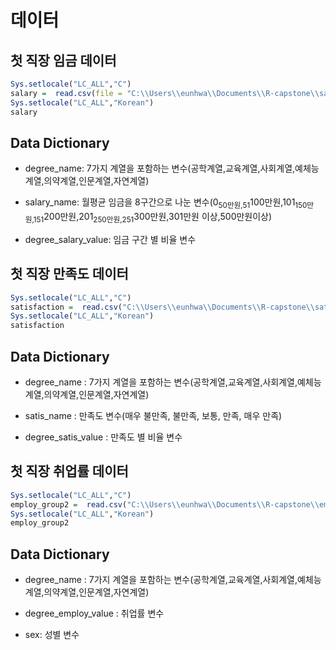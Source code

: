 # 데이터


## 첫 직장 임금 데이터 
```r
Sys.setlocale("LC_ALL","C")
salary =  read.csv(file = "C:\\Users\\eunhwa\\Documents\\R-capstone\\salary.csv", header = T, sep=",",encoding = "UTF-8")
Sys.setlocale("LC_ALL","Korean")
salary
```

## Data Dictionary

- degree_name: 7가지 계열을 포함하는 변수(공학계열,교육계열,사회계열,예체능계열,의약계열,인문계열,자연계열)

- salary_name: 월평균 임금을 8구간으로 나눈 변수(0~50만원,51~100만원,101~150만원,151~200만원,201~250만원,251~300만원,301만원 이상,500만원이상)

- degree_salary_value: 임금 구간 별 비율 변수

## 첫 직장 만족도 데이터
```r
Sys.setlocale("LC_ALL","C")
satisfaction =  read.csv("C:\\Users\\eunhwa\\Documents\\R-capstone\\satisfaction.csv", header = T, sep=",",encoding = "UTF-8")
Sys.setlocale("LC_ALL","Korean")
satisfaction
```

## Data Dictionary

- degree_name : 7가지 계열을 포함하는 변수(공학계열,교육계열,사회계열,예체능계열,의약계열,인문계열,자연계열)

- satis_name : 만족도 변수(매우 불만족, 불만족, 보통, 만족, 매우 만족)

- degree_satis_value : 만족도 별 비율 변수

## 첫 직장 취업률 데이터
```r
Sys.setlocale("LC_ALL","C")
employ_group2 =  read.csv("C:\\Users\\eunhwa\\Documents\\R-capstone\\employ_group2.csv", header = T, sep=",",encoding = "UTF-8")
Sys.setlocale("LC_ALL","Korean")
employ_group2

```


## Data Dictionary

- degree_name :  7가지 계열을 포함하는 변수(공학계열,교육계열,사회계열,예체능계열,의약계열,인문계열,자연계열)

- degree_employ_value : 취업률 변수

- sex: 성별 변수
